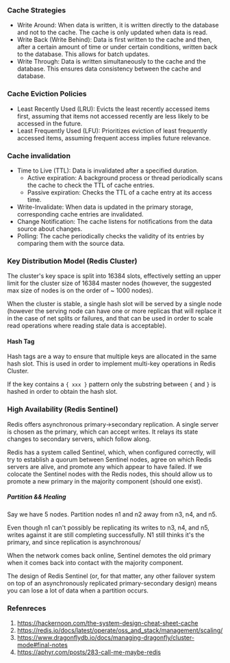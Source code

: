 ### Cache Strategies

- Write Around: When data is written, it is written directly to the database and not to the cache. 
The cache is only updated when data is read.
- Write Back (Write Behind): Data is first written to the cache and then, after a certain amount of time or under certain conditions, 
written back to the database.  This allows for batch updates.
- Write Through: Data is written simultaneously to the cache and the database. This ensures data consistency between the cache and database.

### Cache Eviction Policies

- Least Recently Used (LRU): Evicts the least recently accessed items first, assuming that items not accessed recently are less likely to 
be accessed in the future.
- Least Frequently Used (LFU): Prioritizes eviction of least frequently accessed items, assuming frequent access implies future relevance.

### Cache invalidation

- Time to Live (TTL): Data is invalidated after a specified duration.
    - Active expiration: A background process or thread periodically scans the cache to check the TTL of cache entries.
    - Passive expiration: Checks the TTL of a cache entry at its access time.
- Write-Invalidate: When data is updated in the primary storage, corresponding cache entries are invalidated.
- Change Notification: The cache listens for notifications from the data source about changes.
- Polling: The cache periodically checks the validity of its entries by comparing them with the source data.


### Key Distribution Model (Redis Cluster)

The cluster's key space is split into 16384 slots, effectively setting an upper limit for the cluster size of 16384 master nodes 
(however, the suggested max size of nodes is on the order of ~ 1000 nodes).

When the cluster is stable, a single hash slot will be served by a single node (however the serving node can have one or more replicas 
that will replace it in the case of net splits or failures, and that can be used in order to scale read operations where reading stale 
data is acceptable).

#### Hash Tag

Hash tags are a way to ensure that multiple keys are allocated in the same hash slot. 
This is used in order to implement multi-key operations in Redis Cluster.

If the key contains a `{ xxx }` pattern only the substring between `{` and `}` is hashed in order to obtain the hash slot.

### High Availability (Redis Sentinel)

Redis offers asynchronous primary->secondary replication. A single server is chosen as the primary, which can accept writes.
It relays its state changes to secondary servers, which follow along.

Redis has a system called Sentinel, which, when configured correctly, will try to establish a quorum between Sentinel nodes, 
agree on which Redis servers are alive, and promote any which appear to have failed. If we colocate the Sentinel nodes 
with the Redis nodes, this should allow us to promote a new primary in the majority component (should one exist).

##### Partition && Healing

Say we have 5 nodes. Partition nodes n1 and n2 away from n3, n4, and n5.

Even though n1 can't possibly be replicating its writes to n3, n4, and n5, writes against it are still completing successfully.
N1 still thinks it's the primary, and since replication is asynchronous/

When the network comes back online, Sentinel demotes the old primary when it comes back into contact with the majority component.

The design of Redis Sentinel (or, for that matter, any other failover system on top of an asynchronously replicated primary-secondary design)
means you can lose a lot of data when a partition occurs.



### Refenreces

1. https://hackernoon.com/the-system-design-cheat-sheet-cache
2. https://redis.io/docs/latest/operate/oss_and_stack/management/scaling/
3. https://www.dragonflydb.io/docs/managing-dragonfly/cluster-mode#final-notes
4. https://aphyr.com/posts/283-call-me-maybe-redis

